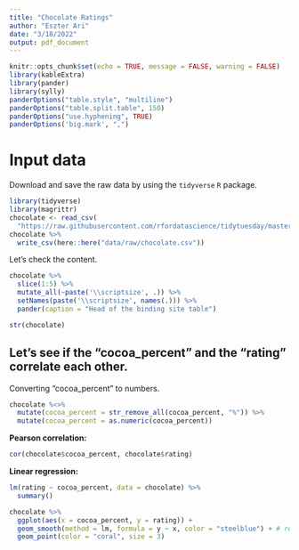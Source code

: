 ```yaml
---
title: "Chocolate Ratings"
author: "Eszter Ari"
date: "3/18/2022"
output: pdf_document
---
```


```r
knitr::opts_chunk$set(echo = TRUE, message = FALSE, warning = FALSE)
library(kableExtra)
library(pander)
library(sylly)
panderOptions("table.style", "multiline")
panderOptions("table.split.table", 150)
panderOptions("use.hyphening", TRUE)
panderOptions('big.mark', ",")
```

# Input data

Download and save the raw data by using the `tidyverse` `R` package.

```r
library(tidyverse)
library(magrittr)
chocolate <- read_csv(
  "https://raw.githubusercontent.com/rfordatascience/tidytuesday/master/data/2022/2022-01-18/chocolate.csv")
chocolate %>% 
  write_csv(here::here("data/raw/chocolate.csv"))
```

Let's check the content.

```r
chocolate %>% 
  slice(1:5) %>% 
  mutate_all(~paste('\\scriptsize', .)) %>%
  setNames(paste('\\scriptsize', names(.))) %>% 
  pander(caption = "Head of the binding site table")
```

```r
str(chocolate)
```

## Let's see if the "cocoa_percent" and the "rating" correlate each other.

Converting "cocoa_percent" to numbers.

```r
chocolate %<>% 
  mutate(cocoa_percent = str_remove_all(cocoa_percent, "%")) %>% 
  mutate(cocoa_percent = as.numeric(cocoa_percent))
```

**Pearson correlation:**

```r
cor(chocolate$cocoa_percent, chocolate$rating)
```

**Linear regression:**

```r
lm(rating ~ cocoa_percent, data = chocolate) %>% 
  summary()

chocolate %>% 
  ggplot(aes(x = cocoa_percent, y = rating)) +
  geom_smooth(method = lm, formula = y ~ x, color = "steelblue") + # regression
  geom_point(color = "coral", size = 3)
```

